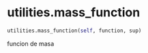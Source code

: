 # utilities.mass_function { #sim_2024.utilities.mass_function }

```python
utilities.mass_function(self, function, sup)
```

funcion de masa